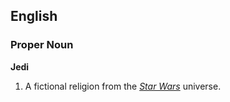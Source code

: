 {{Wikipedia}}
==English==

===Proper Noun===
'''Jedi'''

#A fictional religion from the ''[[w:Star_Wars|Star Wars]]'' universe.